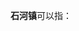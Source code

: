 '''石河镇'''可以指：
{{PRC admin/disambig|13/03/03/101/000|42/90/06/120/000|51/13/21/108/000|51/17/24/106/000}}
{{disambig|cat=三字中国镇名消歧义}}